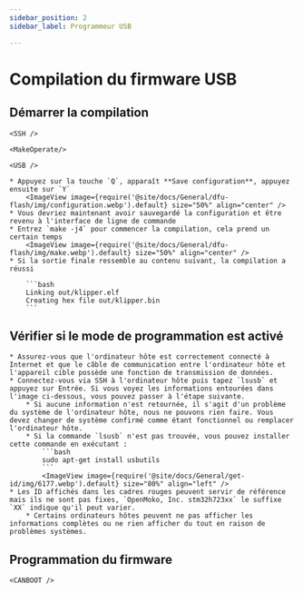 ```yaml
---
sidebar_position: 2
sidebar_label: Programmeur USB

---
```




# Compilation du firmware USB


## Démarrer la compilation

    <SSH />

    <MakeOperate/>

    <USB />

    * Appuyez sur la touche `Q`, apparaît **Save configuration**, appuyez ensuite sur `Y`
        <ImageView image={require('@site/docs/General/dfu-flash/img/configuration.webp').default} size="50%" align="center" />
    * Vous devriez maintenant avoir sauvegardé la configuration et être revenu à l'interface de ligne de commande
    * Entrez `make -j4` pour commencer la compilation, cela prend un certain temps
        <ImageView image={require('@site/docs/General/dfu-flash/img/make.webp').default} size="50%" align="center" />
    * Si la sortie finale ressemble au contenu suivant, la compilation a réussi

        ```bash
        Linking out/klipper.elf
        Creating hex file out/klipper.bin
        ```


## Vérifier si le mode de programmation est activé

    * Assurez-vous que l'ordinateur hôte est correctement connecté à Internet et que le câble de communication entre l'ordinateur hôte et l'appareil cible possède une fonction de transmission de données.
    * Connectez-vous via SSH à l'ordinateur hôte puis tapez `lsusb` et appuyez sur Entrée. Si vous voyez les informations entourées dans l'image ci-dessous, vous pouvez passer à l'étape suivante.
        * Si aucune information n'est retournée, il s'agit d'un problème du système de l'ordinateur hôte, nous ne pouvons rien faire. Vous devez changer de système confirmé comme étant fonctionnel ou remplacer l'ordinateur hôte.
        * Si la commande `lsusb` n'est pas trouvée, vous pouvez installer cette commande en exécutant :
            ```bash
            sudo apt-get install usbutils
            ```
            <ImageView image={require('@site/docs/General/get-id/img/6177.webp').default} size="80%" align="left" /> 
    * Les ID affichés dans les cadres rouges peuvent servir de référence mais ils ne sont pas fixes, `OpenMoko, Inc. stm32h723xx` le suffixe `XX` indique qu'il peut varier.
        * Certains ordinateurs hôtes peuvent ne pas afficher les informations complètes ou ne rien afficher du tout en raison de problèmes systèmes.

## Programmation du firmware

    <CANBOOT />
